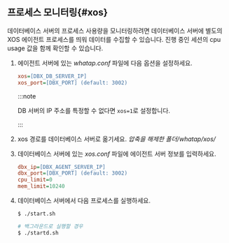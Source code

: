 ## 프로세스 모니터링{#xos}

데이터베이스 서버의 프로세스 사용량을 모니터링하려면 데이터베이스 서버에 별도의 XOS 에이전트 프로세스를 띄워 데이터를 수집할 수 있습니다. 진행 중인 세션의 cpu usage 값을 함께 확인할 수 있습니다.

1. 에이전트 서버에 있는 *whatap.conf* 파일에 다음 옵션을 설정하세요.

    ```ini title='whatap.conf'
    xos=[DBX_DB_SERVER_IP]
    xos_port=[DBX_PORT] (default: 3002)
    ```

    :::note

    DB 서버의 IP 주소를 특정할 수 없다면 `xos=1`로 설정합니다. 
    
    :::

1. xos 경로를 데이터베이스 서버로 옮기세요. *압축을 해제한 폴더/whatap/xos/*

1. 데이터베이스 서버에 있는 *xos.conf* 파일에 에이전트 서버 정보를 입력하세요.

    ```ini title='xos.conf'
    dbx_ip=[DBX_AGENT_SERVER_IP]
    dbx_port=[DBX_PORT] (default: 3002)
    cpu_limit=0
    mem_limit=10240
    ```

1. 데이터베이스 서버에서 다음 프로세스를 실행하세요.

    ```bash title='start.sh'
    $ ./start.sh
    ```

    ```bash
    # 백그라운드로 실행할 경우
    $ ./startd.sh
    ```